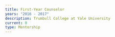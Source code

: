 ```yaml
---
title: First-Year Counselor
years: "2016 - 2017"
description: Trumbull College at Yale University
current: 0
type: Mentorship
---
```


![]()
